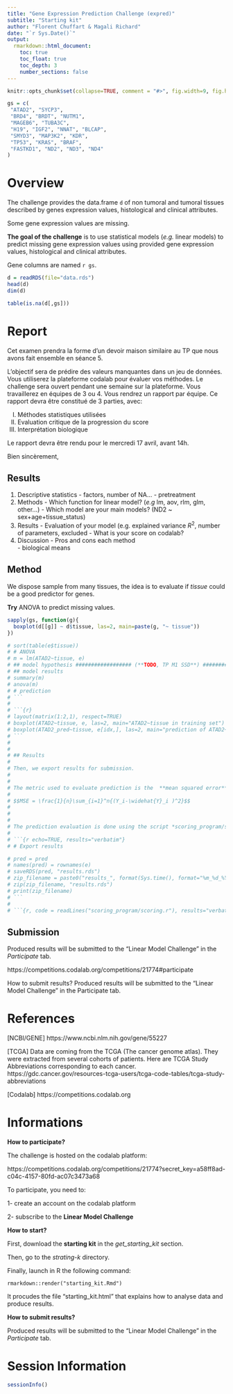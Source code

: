 ```yaml
---
title: "Gene Expression Prediction Challenge (expred)"
subtitle: "Starting kit"
author: "Florent Chuffart & Magali Richard"
date: "`r Sys.Date()`"
output: 
  rmarkdown::html_document:
    toc: true
    toc_float: true
    toc_depth: 3
    number_sections: false
---
```


```r
knitr::opts_chunk$set(collapse=TRUE, comment = "#>", fig.width=9, fig.height=6, eval=TRUE, echo=FALSE, results="hide")

gs = c(
 "ATAD2", "SYCP3",
 "BRD4", "BRDT", "NUTM1",
 "MAGEB6", "TUBA3C",
 "H19", "IGF2", "NNAT", "BLCAP",
 "SMYD3", "MAP3K2", "KDR",
 "TP53", "KRAS", "BRAF",
 "FASTKD1", "ND2", "ND3", "ND4" 
)

```


# Overview


The challenge provides the data.frame `d` of non tumoral and tumoral tissues described by genes expression values, histological and clinical attributes.

Some gene expression values are missing.

**The goal of the challenge** is to use statistical models (*e.g.* linear models) to predict missing gene expression values using provided gene expression values, histological and clinical attributes.

Gene columns are named `r gs`.


```r
d = readRDS(file="data.rds")
head(d)
dim(d)
```



```r
table(is.na(d[,gs]))
```



# Report 



Cet examen prendra la forme d’un devoir maison similaire au TP que nous avons fait ensemble en séance 5.

L’objectif sera de prédire des valeurs manquantes dans un jeu de données. Vous utiliserez la plateforme codalab pour évaluer vos méthodes. Le challenge sera ouvert pendant une semaine sur la plateforme.
Vous travaillerez en équipes de 3 ou 4.
Vous rendrez un rapport par équipe. Ce rapport devra être constitué de 3 parties, avec:

I) Méthodes statistiques utilisées
II) Evaluation critique de la progression du score
III) Interprétation biologique

Le rapport devra être rendu pour le mercredi 17 avril, avant 14h. 

Bien sincèrement, 



## Results

  1. Descriptive statistics
    - factors, number of NA...
    - pretreatment
  1. Methods
    - Which function for linear model? (*e.g* lm, aov, rlm, glm, other...)
    - Which model are your main models? (ND2 ~ sex+age+tissue_status)
  2. Results
    - Evaluation of your model (e.g. explained variance $R^2$, number of parameters, excluded
    - What is your score on codalab?
  3. Discussion
    - Pros and cons each method  
    - biological means









## Method

We dispose sample from many tissues, the idea is to evaluate if *tissue* could be a good predictor for genes.


**Try** ANOVA to predict missing values.


```r
sapply(gs, function(g){
  boxplot(d[[g]] ~ d$tissue, las=2, main=paste(g, "~ tissue"))  
})
```



```r
# sort(table(e$tissue))
# # ANOVA
# m = lm(ATAD2~tissue, e)
# ## model hypothesis ################## (**TODO, TP M1 SSD**) ##################
# ## model results
# summary(m)
# anova(m)
# # prediction
# ```
#
# ```{r}
# layout(matrix(1:2,1), respect=TRUE)
# boxplot(ATAD2~tissue, e, las=2, main="ATAD2~tissue in training set")
# boxplot(ATAD2_pred~tissue, e[idx,], las=2, main="prediction of ATAD2~tissue")
# ```
#
#
# ## Results
#
# Then, we export results for submission.
#
#
# The metric used to evaluate prediction is the  **mean squared error** (MSE)
#
# $$MSE = \frac{1}{n}\sum_{i=1}^n{(Y_i-\widehat{Y}_i )^2}$$
#
#
#
# The prediction evaluation is done using the script *scoring_program/scoring.r* (provided).
#
# ```{r echo=TRUE, results="verbatim"}
# # Export results

# pred = pred
# names(pred) = rownames(e)
# saveRDS(pred, "results.rds")
# zip_filename = paste0("results_", format(Sys.time(), format="%m_%d_%Y_%s"), ".zip")
# zip(zip_filename, "results.rds")
# print(zip_filename)
# ```
#
# ```{r, code = readLines("scoring_program/scoring.r"), results="verbatim"}
```



## Submission

Produced results will be submitted to the "Linear Model Challenge" in the *Participate* tab.

https://competitions.codalab.org/competitions/21774#participate

How to submit results?
Produced results will be submitted to the “Linear Model Challenge” in the Participate tab.








# References 


[NCBI/GENE] https://www.ncbi.nlm.nih.gov/gene/55227

[TCGA] Data are coming from the TCGA (The cancer genome atlas). 
They were extracted from several cohorts of patients. 
Here are TCGA Study Abbreviations corresponding to each cancer. 
https://gdc.cancer.gov/resources-tcga-users/tcga-code-tables/tcga-study-abbreviations

[Codalab] https://competitions.codalab.org




# Informations


**How to participate?**

The challenge is hosted on the codalab platform:

https://competitions.codalab.org/competitions/21774?secret_key=a58ff8ad-c04c-4157-80fd-ac07c3473a68

To participate, you need to:

1- create an account on the codalab platform

2- subscribe to the **Linear Model Challenge**


**How to start?**

First, download the **starting kit** in the *get_starting_kit* section.

Then, go to the *strating-k* directory.

Finally, launch in R the following command:

```
rmarkdown::render("starting_kit.Rmd")
```

It procudes the file "starting_kit.html" that explains how to analyse data and produce results.

**How to submit results?**

Produced results will be submitted to the "Linear Model Challenge" in the *Participate* tab.
  





# Session Information

```r
sessionInfo()
```


